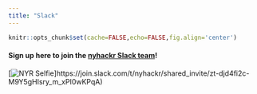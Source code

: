 ```yaml
---
title: "Slack"
---
```


<style type="text/css">
div#sign-up-here-to-join-the-nyhackr-slack-team img {
    padding-top: 1.5em;
}
</style>

```r
knitr::opts_chunk$set(cache=FALSE,echo=FALSE,fig.align='center')
```

#### Sign up here to join the [nyhackr Slack team](https://join.slack.com/t/nyhackr/shared_invite/zt-djd4fi2c-M9Y5gHIsry_m_xPI0wKPqA)!

[![NYR Selfie](images/R-Conference-Selfie.jpg "NYR Selfie")]https://join.slack.com/t/nyhackr/shared_invite/zt-djd4fi2c-M9Y5gHIsry_m_xPI0wKPqA)
